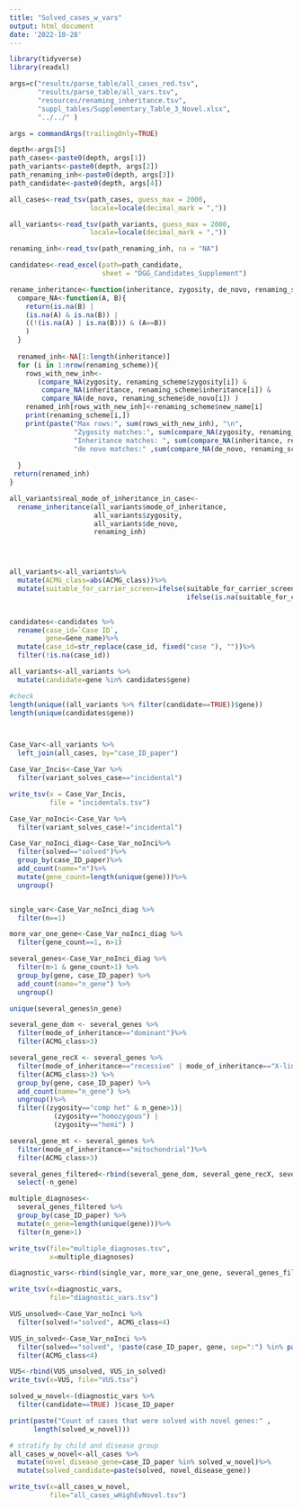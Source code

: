```yaml
---
title: "Solved_cases_w_vars"
output: html_document
date: '2022-10-28'
---
```


```r
library(tidyverse)
library(readxl)

args=c("results/parse_table/all_cases_red.tsv", 
       "results/parse_table/all_vars.tsv", 
       "resources/renaming_inheritance.tsv", 
       "suppl_tables/Supplementary_Table_3_Novel.xlsx",
       "../../" )

args = commandArgs(trailingOnly=TRUE)

depth<-args[5]
path_cases<-paste0(depth, args[1])
path_variants<-paste0(depth, args[2])
path_renaming_inh<-paste0(depth, args[3])
path_candidate<-paste0(depth, args[4])

all_cases<-read_tsv(path_cases, guess_max = 2000, 
                    locale=locale(decimal_mark = ",")) 

all_variants<-read_tsv(path_variants, guess_max = 2000, 
                    locale=locale(decimal_mark = ",")) 

renaming_inh<-read_tsv(path_renaming_inh, na = "NA")

candidates<-read_excel(path=path_candidate, 
                       sheet = "DGG_Candidates_Supplement") 
```

  

```r
rename_inheritance<-function(inheritance, zygosity, de_novo, renaming_scheme){
  compare_NA<-function(A, B){
    return(is.na(B) | 
    (is.na(A) & is.na(B)) |
    ((!(is.na(A) | is.na(B))) & (A==B))
    )
  }
  
  renamed_inh<-NA[1:length(inheritance)]
  for (i in 1:nrow(renaming_scheme)){
    rows_with_new_inh<-
       (compare_NA(zygosity, renaming_scheme$zygosity[i]) &
        compare_NA(inheritance, renaming_scheme$inheritance[i]) &
        compare_NA(de_novo, renaming_scheme$de_novo[i]) )
    renamed_inh[rows_with_new_inh]<-renaming_scheme$new_name[i]
    print(renaming_scheme[i,])
    print(paste("Max rows:", sum(rows_with_new_inh), "\n",
                "Zygosity matches:", sum(compare_NA(zygosity, renaming_scheme$zygosity[i])), "\n",
                "Inheritance matches: ", sum(compare_NA(inheritance, renaming_scheme$inheritance[i])), "\n",
                "de novo matches:" ,sum(compare_NA(de_novo, renaming_scheme$de_novo[i]) )) )
    
  }
 return(renamed_inh)  
}

all_variants$real_mode_of_inheritance_in_case<-
  rename_inheritance(all_variants$mode_of_inheritance, 
                     all_variants$zygosity,
                     all_variants$de_novo,
                     renaming_inh)




all_variants<-all_variants%>%
  mutate(ACMG_class=abs(ACMG_class))%>%
  mutate(suitable_for_carrier_screen=ifelse(suitable_for_carrier_screen=="yes", TRUE, 
                                            ifelse(is.na(suitable_for_carrier_screen), NA, FALSE))) 
  

candidates<-candidates %>%
  rename(case_id=`Case ID`,
         gene=Gene_name)%>%
  mutate(case_id=str_replace(case_id, fixed("case "), ""))%>%
  filter(!is.na(case_id))

all_variants<-all_variants %>%
  mutate(candidate=gene %in% candidates$gene)

#check
length(unique((all_variants %>% filter(candidate==TRUE))$gene))
length(unique(candidates$gene))



Case_Var<-all_variants %>%
  left_join(all_cases, by="case_ID_paper")

Case_Var_Incis<-Case_Var %>%
  filter(variant_solves_case=="incidental")

write_tsv(x = Case_Var_Incis,
          file = "incidentals.tsv")

Case_Var_noInci<-Case_Var %>%
  filter(variant_solves_case!="incidental")

Case_Var_noInci_diag<-Case_Var_noInci%>%
  filter(solved=="solved")%>%
  group_by(case_ID_paper)%>%
  add_count(name="n")%>%
  mutate(gene_count=length(unique(gene)))%>%
  ungroup()


single_var<-Case_Var_noInci_diag %>% 
  filter(n==1)

more_var_one_gene<-Case_Var_noInci_diag %>% 
  filter(gene_count==1, n>1) 

several_genes<-Case_Var_noInci_diag %>% 
  filter(n>1 & gene_count>1) %>% 
  group_by(gene, case_ID_paper) %>%
  add_count(name="n_gene") %>%
  ungroup()

unique(several_genes$n_gene)

several_gene_dom <- several_genes %>%
  filter(mode_of_inheritance=="dominant")%>%
  filter(ACMG_class>3)

several_gene_recX <- several_genes %>%
  filter(mode_of_inheritance=="recessive" | mode_of_inheritance=="X-linked")%>%
  filter(ACMG_class>3) %>%
  group_by(gene, case_ID_paper) %>%
  add_count(name="n_gene") %>%
  ungroup()%>%
  filter((zygosity=="comp het" & n_gene>1)|
           (zygosity=="homozygous") |
           (zygosity=="hemi") )

several_gene_mt <- several_genes %>%
  filter(mode_of_inheritance=="mitochondrial")%>%
  filter(ACMG_class>3)

several_genes_filtered<-rbind(several_gene_dom, several_gene_recX, several_gene_mt) %>%
  select(-n_gene)

multiple_diagnoses<-
  several_genes_filtered %>% 
  group_by(case_ID_paper) %>%
  mutate(n_gene=length(unique(gene)))%>%
  filter(n_gene>1)

write_tsv(file="multiple_diagnoses.tsv",
          x=multiple_diagnoses)

diagnostic_vars<-rbind(single_var, more_var_one_gene, several_genes_filtered)

write_tsv(x=diagnostic_vars,
          file="diagnostic_vars.tsv")

VUS_unsolved<-Case_Var_noInci %>%
  filter(solved!="solved", ACMG_class<4)

VUS_in_solved<-Case_Var_noInci %>%
  filter(solved=="solved", !paste(case_ID_paper, gene, sep=":") %in% paste(diagnostic_vars$case_ID_paper, diagnostic_vars$gene,sep=":"))%>%
  filter(ACMG_class<4)

VUS<-rbind(VUS_unsolved, VUS_in_solved)
write_tsv(x=VUS, file="VUS.tsv")

```


```r
solved_w_novel<-(diagnostic_vars %>% 
  filter(candidate==TRUE) )$case_ID_paper

print(paste("Count of cases that were solved with novel genes:" ,
      length(solved_w_novel)))

# stratify by child and disease group
all_cases_w_novel<-all_cases %>%
  mutate(novel_disease_gene=case_ID_paper %in% solved_w_novel)%>%
  mutate(solved_candidate=paste(solved, novel_disease_gene))

write_tsv(x=all_cases_w_novel, 
          file="all_cases_wHighEvNovel.tsv")
```
